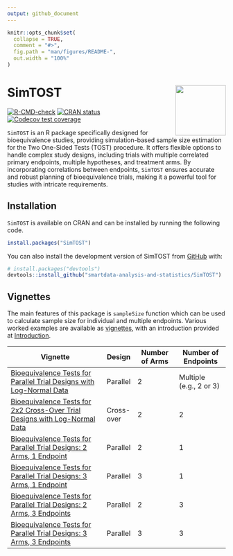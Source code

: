 ```yaml
---
output: github_document
---
```


<!-- README.md is generated from README.Rmd. Please edit that file -->

```r
knitr::opts_chunk$set(
  collapse = TRUE,
  comment = "#>",
  fig.path = "man/figures/README-",
  out.width = "100%"
)
```

# SimTOST <img src="man/figures/logo.png" align="right" height="116" alt="" />

<!-- badges: start -->
[![R-CMD-check](https://github.com/smartdata-analysis-and-statistics/SimTOST/actions/workflows/R-CMD-check.yml/badge.svg)](https://github.com/smartdata-analysis-and-statistics/SimTOST/actions/workflows/R-CMD-check.yml)
[![CRAN status](https://www.r-pkg.org/badges/version/SimTOST)](https://CRAN.R-project.org/package=SimTOST)
[![Codecov test coverage](https://codecov.io/gh/smartdata-analysis-and-statistics/SimTOST/branch/main/graph/badge.svg)](https://app.codecov.io/gh/smartdata-analysis-and-statistics/SimTOST?branch=main)
<!-- badges: end -->

`SimTOST` is an R package specifically designed for bioequivalence studies, providing simulation-based sample size estimation for the Two One-Sided Tests (TOST) procedure. It offers flexible options to handle complex study designs, including trials with multiple correlated primary endpoints, multiple hypotheses, and treatment arms. By incorporating correlations between endpoints, `SimTOST` ensures accurate and robust planning of bioequivalence trials, making it a powerful tool for studies with intricate requirements.

## Installation

`SimTOST` is available on CRAN and can be installed by running the following code.

``` r
install.packages("SimTOST")
```

You can also install the development version of SimTOST from [GitHub](https://github.com/) with:

``` r
# install.packages("devtools")
devtools::install_github("smartdata-analysis-and-statistics/SimTOST")
```

## Vignettes

The main features of this package is `sampleSize` function which can be used to calculate sample size for individual and multiple endpoints. Various worked examples are available as [vignettes](https://smartdata-analysis-and-statistics.github.io/SimTOST/), with an introduction provided at [Introduction](https://smartdata-analysis-and-statistics.github.io/SimTOST/articles/intropkg.html).


| **Vignette**                                    | **Design**   | **Number of Arms** | **Number of Endpoints** |
|------------------------------------------------|--------------|---------------------|--------------------------|
| [Bioequivalence Tests for Parallel Trial Designs with Log-Normal Data](https://smartdata-analysis-and-statistics.github.io/SimTOST/articles/sampleSize_parallel.html) | Parallel    | 2                  | Multiple (e.g., 2 or 3)                 |
| [Bioequivalence Tests for 2x2 Cross-Over Trial Designs with Log-Normal Data](https://smartdata-analysis-and-statistics.github.io/SimTOST/articles/sampleSize_crossover.html) | Cross-over    | 2                  | 2                 |
| [Bioequivalence Tests for Parallel Trial Designs: 2 Arms, 1 Endpoint](https://smartdata-analysis-and-statistics.github.io/SimTOST/articles/sampleSize_parallel_2A1E.html) | Parallel    | 2                  | 1                        |
| [Bioequivalence Tests for Parallel Trial Designs: 3 Arms, 1 Endpoint](https://smartdata-analysis-and-statistics.github.io/SimTOST/articles/sampleSize_parallel_3A1E.html) | Parallel    | 3                  | 1                        |
| [Bioequivalence Tests for Parallel Trial Designs: 2 Arms, 3 Endpoints](https://smartdata-analysis-and-statistics.github.io/SimTOST/articles/sampleSize_parallel_2A3E.html)  | Parallel    | 2                  | 3 |
| [Bioequivalence Tests for Parallel Trial Designs: 3 Arms, 3 Endpoints](https://smartdata-analysis-and-statistics.github.io/SimTOST/articles/sampleSize_parallel_3A3E.html)  | Parallel    | 3                  | 3 |



